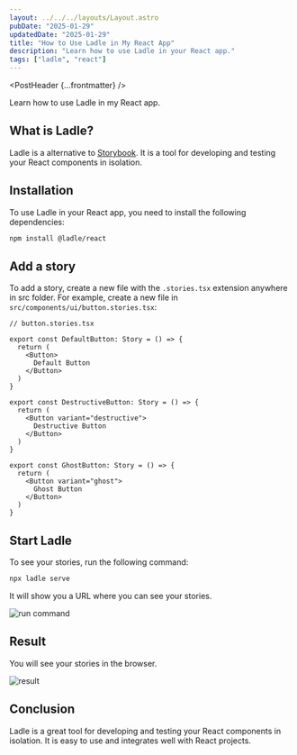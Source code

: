 ```yaml
---
layout: ../../../layouts/Layout.astro
pubDate: "2025-01-29"
updatedDate: "2025-01-29"
title: "How to Use Ladle in My React App"
description: "Learn how to use Ladle in your React app."
tags: ["ladle", "react"]
---
```



<PostHeader {...frontmatter} />

Learn how to use Ladle in my React app.

## What is Ladle?

Ladle is a alternative to [Storybook](https://storybook.js.org/). It is a tool for developing and testing your React components in isolation.

## Installation

To use Ladle in your React app, you need to install the following dependencies:

```bash
npm install @ladle/react
```

## Add a story

To add a story, create a new file with the `.stories.tsx` extension anywhere in src folder. For example, create a new file in `src/components/ui/button.stories.tsx`:

```tsx
// button.stories.tsx

export const DefaultButton: Story = () => {
  return (
    <Button>
      Default Button
    </Button>
  )
}

export const DestructiveButton: Story = () => {
  return (
    <Button variant="destructive">
      Destructive Button
    </Button>
  )
}

export const GhostButton: Story = () => {
  return (
    <Button variant="ghost">
      Ghost Button
    </Button>
  )
}
```

## Start Ladle

To see your stories, run the following command:

```bash
npx ladle serve
```

It will show you a URL where you can see your stories.

![run command](./_run-command.png)

## Result

You will see your stories in the browser.

![result](./_result.png)

## Conclusion

Ladle is a great tool for developing and testing your React components in isolation. It is easy to use and integrates well with React projects.